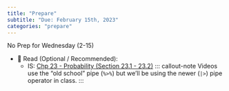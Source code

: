 ```yaml
---
title: "Prepare"
subtitle: "Due: February 15th, 2023"
categories: "prepare"
---
```


No Prep for Wednesday (2-15)

-   📖 Read (Optional / Recommended):
    -   IS: [Chp 23 - Probability (Section 23.1 - 23.2)](https://mtstateintrostats.github.io/IntroStatTextbook/probability.html) ::: callout-note Videos use the "old school" pipe (`%>%`) but we'll be using the newer (`|>`) pipe operator in class. :::
